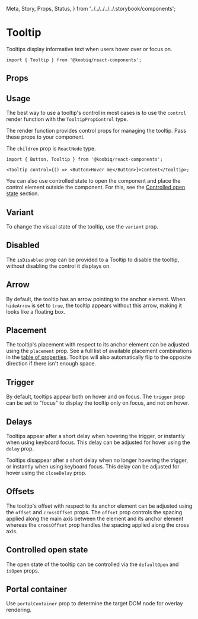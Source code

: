   Meta,
  Story,
  Props,
  Status,
} from '../../../../../.storybook/components';


<Meta of={Stories} />

# Tooltip

<Status variant="experimental" />

Tooltips display informative text when users hover over or focus on.

```tsx
import { Tooltip } from '@koobiq/react-components';
```

<Story of={Stories.Base} />

## Props

<Props />

## Usage

The best way to use a tooltip's control in most cases is to use
the `control` render function with the `TooltipPropControl` type.

The render function provides control props for managing the tooltip.
Pass these props to your component.

The `children` prop is `ReactNode` type.

```tsx
import { Button, Tooltip } from '@koobiq/react-components';

<Tooltip control={() => <Button>Hover me</Button>}>Content</Tooltip>;
```

You can also use controlled state to open the component and place the control element outside
the component. For this, see the [Controlled open state](#controlled-open-state) section.

## Variant

To change the visual state of the tooltip, use the `variant` prop.

<Story of={Stories.Variant} />

## Disabled

The `isDisabled` prop can be provided to a Tooltip to disable the tooltip, without disabling the control it displays on.

<Story of={Stories.Disabled} />

## Arrow

By default, the tooltip has an arrow pointing to the anchor element.
When `hideArrow` is set to `true`, the tooltip appears without this arrow, making it looks like a floating box.

<Story of={Stories.Arrow} />

## Placement

The tooltip's placement with respect to its anchor element can be adjusted
using the `placement` prop. See a full list of available placement
combinations in the [table of properties](#props). Tooltips will also automatically flip to the opposite direction
if there isn't enough space.

<Story of={Stories.Placement} />

## Trigger

By default, tooltips appear both on hover and on focus.
The `trigger` prop can be set to "focus" to display the tooltip only on focus, and not on hover.

<Story of={Stories.Trigger} />

## Delays

Tooltips appear after a short delay when hovering the trigger, or instantly when using keyboard focus.
This delay can be adjusted for hover using the `delay` prop.

Tooltips disappear after a short delay when no longer hovering the trigger, or instantly when using keyboard focus.
This delay can be adjusted for hover using the `closeDelay` prop.

<Story of={Stories.Delays} />

## Offsets

The tooltip's offset with respect to its anchor element can be
adjusted using the `offset` and `crossOffset` props. The `offset` prop
controls the spacing applied along the main axis between the element and its
anchor element whereas the `crossOffset` prop handles the spacing applied along the cross axis.

<Story of={Stories.Offsets} />

## Controlled open state

The open state of the tooltip can be controlled via the `defaultOpen` and `isOpen` props.

<Story of={Stories.ControlledOpen} />

## Portal container

Use `portalContainer` prop to determine the target DOM node for overlay rendering.

<Story of={Stories.PortalContainer} />
